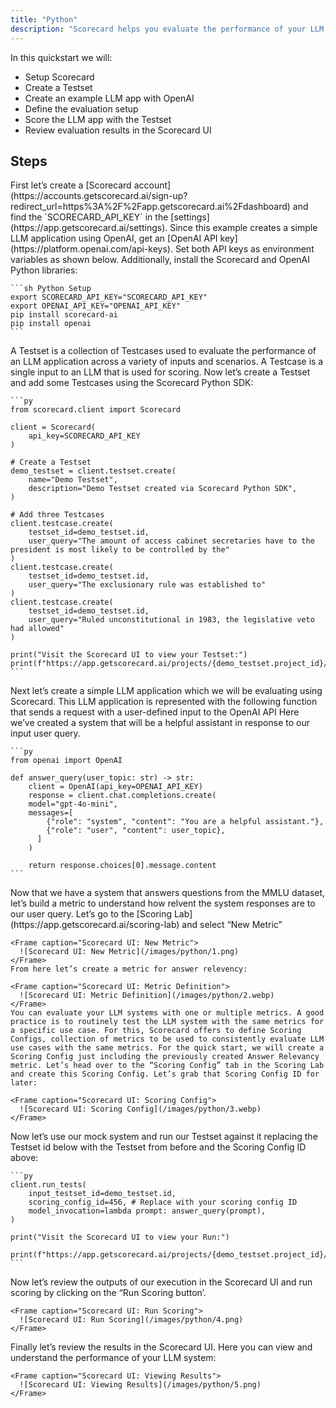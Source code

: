 ```yaml
---
title: "Python"
description: "Scorecard helps you evaluate the performance of your LLM app to ship faster with more confidence! "
---
```


In this quickstart we will:

- Setup Scorecard
- Create a Testset
- Create an example LLM app with OpenAI
- Define the evaluation setup
- Score the LLM app with the Testset
- Review evaluation results in the Scorecard UI

## Steps

<Steps>
  <Step title="Setup">
    First let’s create a [Scorecard account](https://accounts.getscorecard.ai/sign-up?redirect_url=https%3A%2F%2Fapp.getscorecard.ai%2Fdashboard) and find the `SCORECARD_API_KEY` in the [settings](https://app.getscorecard.ai/settings). Since this example creates a simple LLM application using OpenAI, get an [OpenAI API key](https://platform.openai.com/api-keys). Set both API keys as environment variables as shown below. Additionally, install the Scorecard and OpenAI Python libraries:

    ```sh Python Setup
    export SCORECARD_API_KEY="SCORECARD_API_KEY"
    export OPENAI_API_KEY="OPENAI_API_KEY"
    pip install scorecard-ai
    pip install openai
    ```
  </Step>
  <Step title="Create a Testset and Add Testcases">
    A Testset is a collection of Testcases used to evaluate the performance of an LLM application across a variety of inputs and scenarios. A Testcase is a single input to an LLM that is used for scoring. Now let’s create a Testset and add some Testcases using the Scorecard Python SDK:

    ```py
    from scorecard.client import Scorecard
    
    client = Scorecard(
    	api_key=SCORECARD_API_KEY
    )
    
    # Create a Testset
    demo_testset = client.testset.create(
    	name="Demo Testset",
    	description="Demo Testset created via Scorecard Python SDK",
    )
    
    # Add three Testcases
    client.testcase.create(
    	testset_id=demo_testset.id,
    	user_query="The amount of access cabinet secretaries have to the president is most likely to be controlled by the"
    )
    client.testcase.create(
    	testset_id=demo_testset.id,
    	user_query="The exclusionary rule was established to"
    )
    client.testcase.create(
    	testset_id=demo_testset.id,
    	user_query="Ruled unconstitutional in 1983, the legislative veto had allowed"
    )
    
    print("Visit the Scorecard UI to view your Testset:")
    print(f"https://app.getscorecard.ai/projects/{demo_testset.project_id}/testsets/{demo_testset.id}")
    ```
  </Step>
  <Step title="Create a Simple LLM App">
    Next let’s create a simple LLM application which we will be evaluating using Scorecard. This LLM application is represented with the following function that sends a request with a user-defined input to the OpenAI API Here we’ve created a system that will be a helpful assistant in response to our input user query.

    ```py
    from openai import OpenAI
    
    def answer_query(user_topic: str) -> str:
    	client = OpenAI(api_key=OPENAI_API_KEY)
    	response = client.chat.completions.create(
      	model="gpt-4o-mini",  
      	messages=[
      		{"role": "system", "content": "You are a helpful assistant."},
      		{"role": "user", "content": user_topic},
          ]
    	)
    
    	return response.choices[0].message.content
    ```
  </Step>
  <Step title="Create Metrics">
    Now that we have a system that answers questions from the MMLU dataset, let’s build a metric to understand how relvent the system responses are to our user query. Let’s go to the [Scoring Lab](https://app.getscorecard.ai/scoring-lab) and select “New Metric”

    <Frame caption="Scorecard UI: New Metric">
      ![Scorecard UI: New Metric](/images/python/1.png)
    </Frame>
    From here let’s create a metric for answer relevency:

    <Frame caption="Scorecard UI: Metric Definition">
      ![Scorecard UI: Metric Definition](/images/python/2.webp)
    </Frame>
    You can evaluate your LLM systems with one or multiple metrics. A good practice is to routinely test the LLM system with the same metrics for a specific use case. For this, Scorecard offers to define Scoring Configs, collection of metrics to be used to consistently evaluate LLM use cases with the same metrics. For the quick start, we will create a Scoring Config just including the previously created Answer Relevancy metric. Let’s head over to the “Scoring Config” tab in the Scoring Lab and create this Scoring Config. Let’s grab that Scoring Config ID for later:

    <Frame caption="Scorecard UI: Scoring Config">
      ![Scorecard UI: Scoring Config](/images/python/3.webp)
    </Frame>
  </Step>
  <Step title="Create Test System">
    Now let’s use our mock system and run our Testset against it replacing the Testset id below with the Testset from before and the Scoring Config ID above:

    ```py
    client.run_tests(
    	input_testset_id=demo_testset.id,
    	scoring_config_id=456, # Replace with your scoring config ID
    	model_invocation=lambda prompt: answer_query(prompt),
    )
    
    print("Visit the Scorecard UI to view your Run:")
      print(f"https://app.getscorecard.ai/projects/{demo_testset.project_id}/runs/grades/{run.id}")
    ```
  </Step>
  <Step title="Run Scoring">
    Now let’s review the outputs of our execution in the Scorecard UI and run scoring by clicking on the “Run Scoring button’.

    <Frame caption="Scorecard UI: Run Scoring">
      ![Scorecard UI: Run Scoring](/images/python/4.png)
    </Frame>
  </Step>
  <Step title="View Results">
    Finally let’s review the results in the Scorecard UI. Here you can view and understand the performance of your LLM system:

    <Frame caption="Scorecard UI: Viewing Results">
      ![Scorecard UI: Viewing Results](/images/python/5.png)
    </Frame>
  </Step>
</Steps>